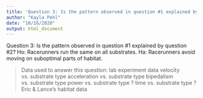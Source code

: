 ```yaml
---
title: 'Question 3: Is the pattern observed in question #1 explained by question #2?'
author: "Kayla Pehl"
date: "10/16/2020"
output: html_document
---
```


Question 3: Is the pattern observed in question #1 explained by question #2?
 Ho: Racerunners run the same on all substrates.
 Ha: Racerunners avoid moving on suboptimal parts of habitat.
 
> Data used to answer this question:
    lab experiment data
      velocity vs. substrate type
      acceleration vs. substrate type
      bipedalism vs. substrate type
      power vs. substrate type ?
      time vs. substrate type ?
    Eric & Lance's habitat data    
  